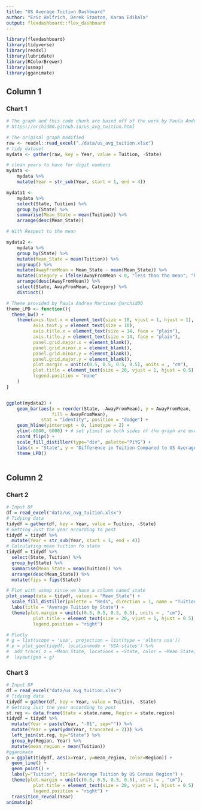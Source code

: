 ```yaml
---
title: "US Average Tuition Dashboard"
author: "Eric Helfrich, Derek Stanton, Karan Edikala"
output: flexdashboard::flex_dashboard
---
```


```r
library(flexdashboard)
library(tidyverse)
library(readxl)
library(lubridate)
library(RColorBrewer)
library(usmap)
library(gganimate)
```

Column 1
-------------------------------------
    
### Chart 1
    
```r
# The graph and this code chunk are based off of the work by Paula Andrea Martinez's (@orchid00) Tidy Tuesday submission
# https://orchid00.github.io/us_avg_tuition.html

# The original graph modified
raw <- readxl::read_excel("./data/us_avg_tuition.xlsx")
# tidy dataset
mydata <- gather(raw, key = Year, value = Tuition, -State)

# clean years to have for digit numbers
mydata <- 
    mydata %>% 
    mutate(Year = str_sub(Year, start = 1, end = 4))

mydata1 <-
    mydata %>% 
    select(State, Tuition) %>% 
    group_by(State) %>% 
    summarise(Mean_State = mean(Tuition)) %>% 
    arrange(desc(Mean_State))

# With Respect to the mean

mydata2 <-
    mydata %>% 
    group_by(State) %>% 
    mutate(Mean_State = mean(Tuition)) %>% 
    ungroup() %>% 
    mutate(AwayFromMean = Mean_State - mean(Mean_State)) %>% 
    mutate(Category = ifelse(AwayFromMean < 0, "less than the mean", "higher than the mean")) %>% 
    arrange(desc(AwayFromMean)) %>% 
    select(State, AwayFromMean, Category) %>% 
    distinct()

# Theme provided by Paula Andrea Martinez @orchid00
theme_LPD <- function(){
  theme_bw() +
    theme(axis.text.x = element_text(size = 10, vjust = 1, hjust = 1), # Reduce text size
          axis.text.y = element_text(size = 10),
          axis.title.x = element_text(size = 14, face = "plain"),             
          axis.title.y = element_text(size = 14, face = "plain"),             
          panel.grid.major.x = element_blank(),                                          
          panel.grid.minor.x = element_blank(),
          panel.grid.minor.y = element_blank(),
          panel.grid.major.y = element_blank(),  
          plot.margin = unit(c(0.5, 0.5, 0.5, 0.5), units = , "cm"),
          plot.title = element_text(size = 20, vjust = 1, hjust = 0.5),
          legend.position = "none"
    )
}


ggplot(mydata2) +
    geom_bar(aes(x = reorder(State, -AwayFromMean), y = AwayFromMean, 
                 fill = AwayFromMean),
             stat = "identity", position = "dodge") +
    geom_hline(yintercept = 0, linetype = 2) +
    ylim(-6000, 6000) + # set ylimit so both sides of the graph are even
    coord_flip() +
    scale_fill_distiller(type="div", palette="PiYG") +
    labs(x = "State", y = "Difference in Tuition Compared to US Average (Dollars)") +
    theme_LPD()
    
```

   
Column 2
-------------------------------------
   
### Chart 2

```r
# Input DF
df = read_excel("data/us_avg_tuition.xlsx")
# Tidying data
tidydf = gather(df, key = Year, value = Tuition, -State)
# Getting Just the year according to post
tidydf = tidydf %>% 
  mutate(Year = str_sub(Year, start = 1, end = 4))
# Calculating mean tuition fo state
tidydf = tidydf %>% 
  select(State, Tuition) %>% 
  group_by(State) %>% 
  summarise(Mean_State = mean(Tuition)) %>% 
  arrange(desc(Mean_State)) %>%
  mutate(fips = fips(State))

# Plot with usmap since we have a column named state
plot_usmap(data = tidydf, values = "Mean_State") + 
  scale_fill_distiller(palette = "Reds", direction = 1, name = "Tuition in Dollars" ) +
  labs(title = "Average Tuition by State") +
  theme(plot.margin = unit(c(0.5, 0.5, 0.5, 0.5), units = , "cm"),
          plot.title = element_text(size = 20, vjust = 1, hjust = 0.5),
          legend.position = "right")

# Plotly
# g = list(scope = 'usa', projection = list(type = 'albers usa'))
# p = plot_geo(tidydf, locationmode = 'USA-states') %>%
#  add_trace( z = ~Mean_State, locations = ~State, color = ~Mean_State, colors = 'Reds') %>%
#  layout(geo = g)
```   
 
### Chart 3
    
```r
# Input DF
df = read_excel("data/us_avg_tuition.xlsx")
# Tidying data
tidydf = gather(df, key = Year, value = Tuition, -State)
# Getting Just the year according to post
st.reg <- data.frame(State = state.name, Region = state.region)
tidydf = tidydf %>% 
  mutate(Year = paste(Year, "-01", sep="")) %>%
  mutate(Year = year(ydm(Year, truncated = 2))) %>%
  left_join(st.reg, by="State") %>%
  group_by(Region, Year) %>%
  mutate(mean_region = mean(Tuition))
#gganimate
p = ggplot(tidydf, aes(x=Year, y=mean_region, color=Region)) +
  geom_line() +
  geom_point() +
  labs(y="Tuition", title="Average Tuition by US Census Region") +
  theme(plot.margin = unit(c(0.5, 0.5, 0.5, 0.5), units = , "cm"),
          plot.title = element_text(size = 20, vjust = 1, hjust = 0.5),
          legend.position = "right") +
  transition_reveal(Year)
animate(p)
```